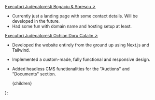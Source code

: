 <a href="https://executoribucuresti.ro" target="_blank">
  Executori Judecatoresti Bogaciu & Sorescu ↗
</a>

- Currently just a landing page with some contact details. Will be developed in the future.
- Had some fun with domain name and hosting setup at least.

<a href="https://executarebucuresti.ro" target="_blank">
  Executori Judecatoresti Ochian Doru Catalin ↗
</a>

- Developed the website entirely from the ground up using Next.js and Tailwind.
- Implemented a custom-made, fully functional and responsive design.
- Added headless CMS functionalities for the "Auctions" and "Documents" section.

  <div className="prose prose-zinc dark:prose-invert prose-a:underline-offset-4 prose-a:font-semibold prose-a:text-lg">
    {children}
  </div>
);
